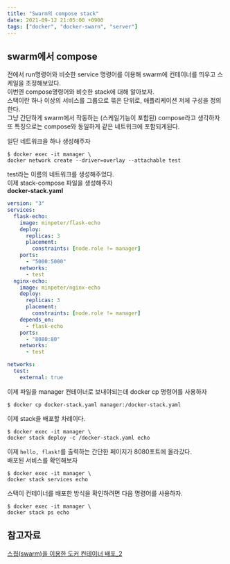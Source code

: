```yaml
---
title: "Swarm의 compose stack"
date: 2021-09-12 21:05:00 +0900
tags: ["docker", "docker-swarn", "server"]
---
```


## swarm에서 compose

전에서 run명령어와 비슷한 service 명령어를 이용해 swarm에 컨테이너를 띄우고 스케일을 조정해보았다.  
이번엔 compose명령어와 비슷한 stack에 대해 알아보자.  
스택이란 하나 이상의 서비스를 그룹으로 묶은 단위로, 애플리케이션 저체 구성을 정의한다.  
그냥 간단하게 swarm에서 작동하는 (스케일기능이 포함된) compose라고 생각하자  
또 특징으로는 compose와 동일하게 같은 네트워크에 포함되게된다.

일단 네트워크을 하나 생성해주자

```
$ docker exec -it manager \
docker network create --driver=overlay --attachable test
```

test라는 이름의 네트워크를 생성해주었다.  
이제 stack-compose 파일을 생성해주자  
**docker-stack.yaml**

```yaml
version: "3"
services:
  flask-echo:
    image: minpeter/flask-echo
    deploy:
      replicas: 3
      placement:
        constraints: [node.role != manager]
    ports:
      - "5000:5000"
    networks:
      - test
  nginx-echo:
    image: minpeter/nginx-echo
    deploy:
      replicas: 3
      placement:
        constraints: [node.role != manager]
    depends_on:
      - flask-echo
    ports:
      - "8080:80"
    networks:
      - test

networks:
  test:
    external: true
```

이제 파일을 manager 컨테이너로 보내야되는데 docker cp 명령어를 사용하자

```
$ docker cp docker-stack.yaml manager:/docker-stack.yaml
```

이제 stack을 배포할 차례이다.

```
$ docker exec -it manager \
docker stack deploy -c /docker-stack.yaml echo
```

이제 `hello, flask!`를 출력하는 간단한 페이지가 8080포트에 올라갔다.  
배포된 서비스를 확인해보자

```
$ docker exec -it manager \
docker stack services echo
```

스택이 컨테이너를 배포한 방식을 확인하려면 다음 명령어를 사용하자.

```
$ docker exec -it manager \
docker stack ps echo
```

## 참고자료

[스웜(swarm)을 이용한 도커 컨테이너 배포\_2](https://cornswrold.tistory.com/515?category=930033)
